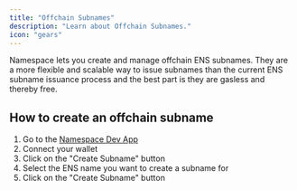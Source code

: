 ```yaml
---
title: "Offchain Subnames"
description: "Learn about Offchain Subnames."
icon: "gears"
---
```


Namespace lets you create and manage offchain ENS subnames. They are a more flexible and scalable way to issue subnames than the current ENS subname issuance process and the best part is they are gasless and thereby free.

## How to create an offchain subname

1. Go to the [Namespace Dev App](https://dev.namespace.ninja/)
2. Connect your wallet
3. Click on the "Create Subname" button
4. Select the ENS name you want to create a subname for
5. Click on the "Create Subname" button
